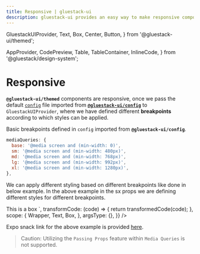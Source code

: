 ```yaml
---
title: Responsive | gluestack-ui
description: gluestack-ui provides an easy way to make responsive components, in this guide we will learn how to make components responsive.
---
```



  GluestackUIProvider,
  Text,
  Box,
  Center,
  Button,
} from '@gluestack-ui/themed';

  AppProvider,
  CodePreview,
  Table,
  TableContainer,
  InlineCode,
} from '@gluestack/design-system';

<Meta title="ui/Styling/Responsive" />

# Responsive

**`@gluestack-ui/themed`** components are responsive, once we pass the default [`config`](https://github.com/gluestack/gluestack-ui/blob/main/packages/config/src/gluestack-ui.config.ts) file imported from [**`@gluestack-ui/config`**](https://github.com/gluestack/gluestack-ui/blob/main/packages/config) to `GluestackUIProvider`, where we have defined different **breakpoints** according to which styles can be applied.

Basic breakpoints defined in `config` imported from **`@gluestack-ui/config`**.

```jsx
mediaQueries: {
  base: '@media screen and (min-width: 0)',
  sm: '@media screen and (min-width: 480px)',
  md: '@media screen and (min-width: 768px)',
  lg: '@media screen and (min-width: 992px)',
  xl: '@media screen and (min-width: 1280px)',
},
```

We can apply different styling based on different breakpoints like done in below example. In the above example in the sx props we are defining different styles for different breakpoints.

<AppProvider>
  <CodePreview
    showComponentRenderer={true}
    showArgsController={false}
    metaData={{
      code: `
      <Box justifyContent="center" alignItems="center" h="100%">
        <Box
          sx={{
            '@base': {
              bg: '$red500',
            },
            '@md': {
              bg: '$green500',
            },
            '@lg': {
              bg: '$blue500',
            },
          }}
          alignItems="center"
        >
          <Text>This is a box</Text>
        </Box>
      </Box>
      `,
      transformCode: (code) => {
        return transformedCode(code);
      },
      scope: {
        Wrapper,
        Text,
        Box,
      },
      argsType: {},
    }}
  />
</AppProvider>

Expo snack link for the above example is provided [here](https://snack.expo.dev/@gluestack/gluestack-ui-responsive-style).

> Caution: Utilizing the `Passing Props` feature within `Media Queries` is not supported.
